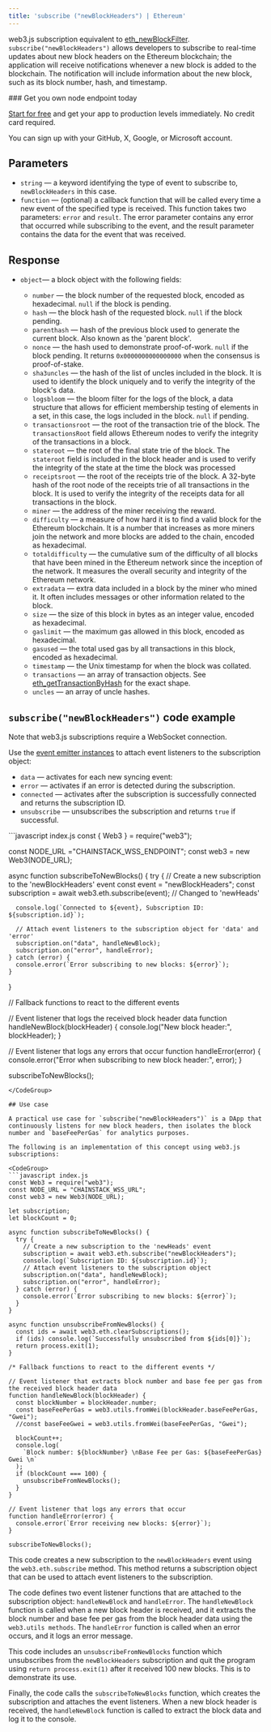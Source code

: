 ```yaml
---
title: 'subscribe ("newBlockHeaders") | Ethereum'
---
```


web3.js subscription equivalent to [eth\_newBlockFilter](/reference/ethereum-newblockfilter). `subscribe("newBlockHeaders")` allows developers to subscribe to real-time updates about new block headers on the Ethereum blockchain; the application will receive notifications whenever a new block is added to the blockchain. The notification will include information about the new block, such as its block number, hash, and timestamp.

<Check>
### Get you own node endpoint today

  [Start for free](https://console.chainstack.com/) and get your app to production levels immediately. No credit card required.

  You can sign up with your GitHub, X, Google, or Microsoft account.
</Check>

## Parameters

* `string` — a keyword identifying the type of event to subscribe to, `newBlockHeaders` in this case.
* `function` — (optional) a callback function that will be called every time a new event of the specified type is received. This function takes two parameters: `error` and `result`. The error parameter contains any error that occurred while subscribing to the event, and the result parameter contains the data for the event that was received.

## Response

* `object`— a block object with the following fields:

  * `number` — the block number of the requested block, encoded as hexadecimal. `null` if the block is pending.
  * `hash` — the block hash of the requested block. `null` if the block pending.
  * `parenthash` — hash of the previous block used to generate the current block. Also known as the 'parent block'.
  * `nonce` — the hash used to demonstrate proof-of-work. `null` if the block pending. It returns `0x0000000000000000` when the consensus is proof-of-stake.
  * `sha3uncles` — the hash of the list of uncles included in the block. It is used to identify the block uniquely and to verify the integrity of the block's data.
  * `logsbloom` — the bloom filter for the logs of the block, a data structure that allows for efficient membership testing of elements in a set, in this case, the logs included in the block. `null` if pending.
  * `transactionsroot` — the root of the transaction trie of the block. The `transactionsRoot` field allows Ethereum nodes to verify the integrity of the transactions in a block.
  * `stateroot` — the root of the final state trie of the block. The `stateroot` field is included in the block header and is used to verify the integrity of the state at the time the block was processed
  * `receiptsroot` — the root of the receipts trie of the block. A 32-byte hash of the root node of the receipts trie of all transactions in the block. It is used to verify the integrity of the receipts data for all transactions in the block.
  * `miner` — the address of the miner receiving the reward.
  * `difficulty` — a measure of how hard it is to find a valid block for the Ethereum blockchain. It is a number that increases as more miners join the network and more blocks are added to the chain, encoded as hexadecimal.
  * `totaldifficulty` — the cumulative sum of the difficulty of all blocks that have been mined in the Ethereum network since the inception of the network. It measures the overall security and integrity of the Ethereum network.
  * `extradata` — extra data included in a block by the miner who mined it. It often includes messages or other information related to the block.
  * `size` — the size of this block in bytes as an integer value, encoded as hexadecimal.
  * `gaslimit` — the maximum gas allowed in this block, encoded as hexadecimal.
  * `gasused` — the total used gas by all transactions in this block, encoded as hexadecimal.
  * `timestamp` — the Unix timestamp for when the block was collated.
  * `transactions` — an array of transaction objects. See [eth\_getTransactionByHash](/reference/ethereum-gettransactionbyhash) for the exact shape.
  * `uncles` — an array of uncle hashes.

## `subscribe("newBlockHeaders")` code example

<Info>
  Note that web3.js subscriptions require a WebSocket connection.
</Info>

Use the [event emitter instances](https://web3js.readthedocs.io/en/v1.2.11/web3-eth-subscribe.html#eth-subscription-return) to attach event listeners to the subscription object:

* `data` — activates for each new syncing event:
* `error` — activates if an error is detected during the subscription.
* `connected` — activates after the subscription is successfully connected and returns the subscription ID.
* `unsubscribe` — unsubscribes the subscription and returns `true` if successful.

<CodeGroup>
  ```javascript index.js
  const { Web3 } = require("web3");

  const NODE_URL ="CHAINSTACK_WSS_ENDPOINT";
  const web3 = new Web3(NODE_URL);

  async function subscribeToNewBlocks() {
    try {
      // Create a new subscription to the 'newBlockHeaders' event
      const event = "newBlockHeaders";
      const subscription = await web3.eth.subscribe(event); // Changed to 'newHeads'

      console.log(`Connected to ${event}, Subscription ID: ${subscription.id}`);

      // Attach event listeners to the subscription object for 'data' and 'error'
      subscription.on("data", handleNewBlock);
      subscription.on("error", handleError);
    } catch (error) {
      console.error(`Error subscribing to new blocks: ${error}`);
    }
  }

  // Fallback functions to react to the different events

  // Event listener that logs the received block header data
  function handleNewBlock(blockHeader) {
    console.log("New block header:", blockHeader);
  }

  // Event listener that logs any errors that occur
  function handleError(error) {
    console.error("Error when subscribing to new block header:", error);
  }

  subscribeToNewBlocks();
  ```
</CodeGroup>

## Use case

A practical use case for `subscribe("newBlockHeaders")` is a DApp that continuously listens for new block headers, then isolates the block number and `baseFeePerGas` for analytics purposes.

The following is an implementation of this concept using web3.js subscriptions:

<CodeGroup>
  ```javascript index.js
  const Web3 = require("web3");
  const NODE_URL = "CHAINSTACK_WSS_URL";
  const web3 = new Web3(NODE_URL);

  let subscription;
  let blockCount = 0;

  async function subscribeToNewBlocks() {
    try {
      // Create a new subscription to the 'newHeads' event
      subscription = await web3.eth.subscribe("newBlockHeaders");
      console.log(`Subscription ID: ${subscription.id}`);
      // Attach event listeners to the subscription object
      subscription.on("data", handleNewBlock);
      subscription.on("error", handleError);
    } catch (error) {
      console.error(`Error subscribing to new blocks: ${error}`);
    }
  }

  async function unsubscribeFromNewBlocks() {
    const ids = await web3.eth.clearSubscriptions();
    if (ids) console.log(`Successfully unsubscribed from ${ids[0]}`);
    return process.exit(1);
  }

  /* Fallback functions to react to the different events */

  // Event listener that extracts block number and base fee per gas from the received block header data
  function handleNewBlock(blockHeader) {
    const blockNumber = blockHeader.number;
    const baseFeePerGas = web3.utils.fromWei(blockHeader.baseFeePerGas, "Gwei");
    //const baseFeeGwei = web3.utils.fromWei(baseFeePerGas, "Gwei");

    blockCount++;
    console.log(
      `Block number: ${blockNumber} \nBase Fee per Gas: ${baseFeePerGas} Gwei \n`
    );
    if (blockCount === 100) {
      unsubscribeFromNewBlocks();
    }
  }

  // Event listener that logs any errors that occur
  function handleError(error) {
    console.error(`Error receiving new blocks: ${error}`);
  }

  subscribeToNewBlocks();
  ```
</CodeGroup>

This code creates a new subscription to the `newBlockHeaders` event using the `web3.eth.subscribe` method. This method returns a subscription object that can be used to attach event listeners to the subscription.

The code defines two event listener functions that are attached to the subscription object: `handleNewBlock` and `handleError`. The `handleNewBlock` function is called when a new block header is received, and it extracts the block number and base fee per gas from the block header data using the `web3.utils methods`. The `handleError` function is called when an error occurs, and it logs an error message.

This code includes an `unsubscribeFromNewBlocks` function which unsubscribes from the `newBlockHeaders` subscription and quit the program using `return process.exit(1)` after it received 100 new blocks. This is to demonstrate its use.

Finally, the code calls the `subscribeToNewBlocks` function, which creates the subscription and attaches the event listeners. When a new block header is received, the `handleNewBlock` function is called to extract the block data and log it to the console.
